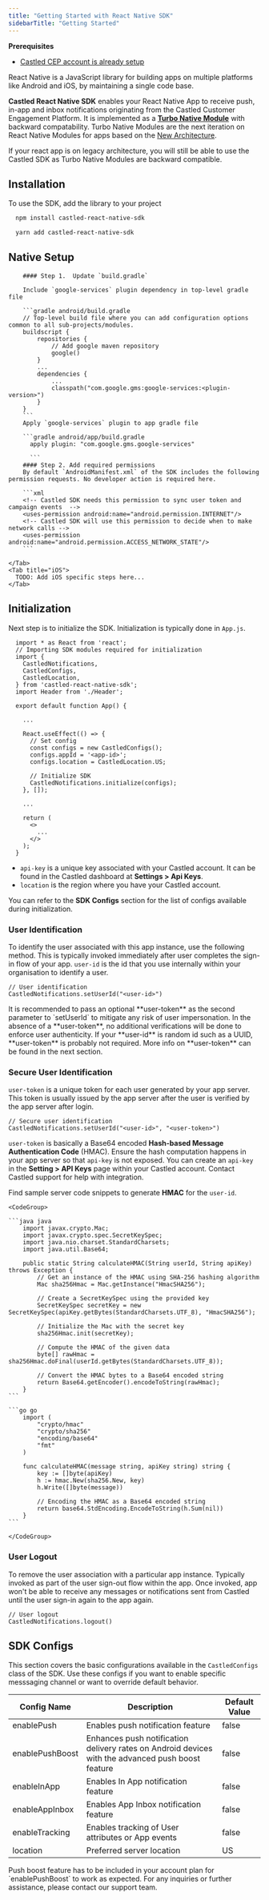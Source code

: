 ```yaml
---
title: "Getting Started with React Native SDK"
sidebarTitle: "Getting Started"
---
```


<Info>

**Prerequisites**

- [Castled CEP account is already setup](/account-management/user-signup)

</Info>

React Native is a JavaScript library for building apps on multiple platforms like Android and iOS, by maintaining a single code base.

**Castled React Native SDK** enables your React Native App to receive push, in-app and inbox notifications originating from the Castled Customer Engagement Platform.
It is implemented as a [**Turbo Native Module**](https://reactnative.dev/docs/next/the-new-architecture/pillars-turbomodules) with backward compatability. Turbo Native Modules
are the next iteration on React Native Modules for apps based on the [New Architecture](https://reactnative.dev/docs/the-new-architecture/landing-page).

<Note>
  If your react app is on legacy architecture, you will still be able to use the
  Castled SDK as Turbo Native Modules are backward compatible.
</Note>

## Installation

To use the SDK, add the library to your project

<CodeGroup>

```bash npm
  npm install castled-react-native-sdk
```

```bash yarn
  yarn add castled-react-native-sdk
```

</CodeGroup>

## Native Setup

<Tabs>
    <Tab title="Android">
      
        #### Step 1.  Update `build.gradle`

        Include `google-services` plugin dependency in top-level gradle file

        ```gradle android/build.gradle
        // Top-level build file where you can add configuration options common to all sub-projects/modules.
        buildscript {
            repositories {
                // Add google maven repository
                google()
            }
            ...
            dependencies {
                ...
                classpath("com.google.gms:google-services:<plugin-version>")
            }
        }
        ```
        Apply `google-services` plugin to app gradle file

        ```gradle android/app/build.gradle
          apply plugin: "com.google.gms.google-services"

          ```
        #### Step 2. Add required permissions
        By default `AndroidManifest.xml` of the SDK includes the following permission requests. No developer action is required here.

        ```xml
        <!-- Castled SDK needs this permission to sync user token and campaign events  -->
        <uses-permission android:name="android.permission.INTERNET"/>
        <!-- Castled SDK will use this permission to decide when to make network calls -->
        <uses-permission android:name="android.permission.ACCESS_NETWORK_STATE"/>
        ```

    </Tab>
    <Tab title="iOS">
      TODO: Add iOS specific steps here...
    </Tab>

</Tabs>

## Initialization

Next step is to initialize the SDK. Initialization is typically done in `App.js`.

```tsx
  import * as React from 'react';
  // Importing SDK modules required for initialization
  import {
    CastledNotifications,
    CastledConfigs,
    CastledLocation,
  } from 'castled-react-native-sdk';
  import Header from './Header';

  export default function App() {

    ...

    React.useEffect(() => {
      // Set config
      const configs = new CastledConfigs();
      configs.appId = '<app-id>';
      configs.location = CastledLocation.US;

      // Initialize SDK
      CastledNotifications.initialize(configs);
    }, []);

    ...

    return (
      <>
        ...
      </>
    );
  }
```

- `api-key` is a unique key associated with your Castled account. It can be found in the Castled dashboard at **Settings > Api Keys**.
- `location` is the region where you have your Castled account.

You can refer to the **SDK Configs** section for the list of configs available during initialization.

### User Identification

To identify the user associated with this app instance, use the following method. This is typically invoked immediately after user completes the
sign-in flow of your app. `user-id` is the id that you use internally within your organisation to identify a user.

```tsx
// User identification
CastledNotifications.setUserId("<user-id>")
```

<Note>
  It is recommended to pass an optional **user-token** as the second parameter
  to `setUserId` to mitigate any risk of user impersonation. In the absence of a
  **user-token**, no additional verifications will be done to enforce user
  authenticity. If your **user-id** is random id such as a UUID, **user-token**
  is probably not required. More info on **user-token** can be found in the next
  section.
</Note>

### Secure User Identification

`user-token` is a unique token for each user generated by your app server. This token is usually issued by the app server after the user
is verified by the app server after login.

```tsx
// Secure user identification
CastledNotifications.setUserId("<user-id>", "<user-token>")
```

`user-token` is basically a Base64 encoded **Hash-based Message Authentication Code** (HMAC). Ensure the hash computation happens in your app server so that `api-key`
is not exposed. You can create an `api-key` in the **Setting > API Keys** page within your Castled account. Contact Castled support for help with integration.

Find sample server code snippets to generate **HMAC** for the `user-id`.

    <CodeGroup>

    ```java java
        import javax.crypto.Mac;
        import javax.crypto.spec.SecretKeySpec;
        import java.nio.charset.StandardCharsets;
        import java.util.Base64;

        public static String calculateHMAC(String userId, String apiKey) throws Exception {
            // Get an instance of the HMAC using SHA-256 hashing algorithm
            Mac sha256Hmac = Mac.getInstance("HmacSHA256");

            // Create a SecretKeySpec using the provided key
            SecretKeySpec secretKey = new SecretKeySpec(apiKey.getBytes(StandardCharsets.UTF_8), "HmacSHA256");

            // Initialize the Mac with the secret key
            sha256Hmac.init(secretKey);

            // Compute the HMAC of the given data
            byte[] rawHmac = sha256Hmac.doFinal(userId.getBytes(StandardCharsets.UTF_8));

            // Convert the HMAC bytes to a Base64 encoded string
            return Base64.getEncoder().encodeToString(rawHmac);
        }
    ```

    ```go go
        import (
            "crypto/hmac"
            "crypto/sha256"
            "encoding/base64"
            "fmt"
        )

        func calculateHMAC(message string, apiKey string) string {
            key := []byte(apiKey)
            h := hmac.New(sha256.New, key)
            h.Write([]byte(message))

            // Encoding the HMAC as a Base64 encoded string
            return base64.StdEncoding.EncodeToString(h.Sum(nil))
        }
    ```

    </CodeGroup>

### User Logout

To remove the user association with a particular app instance. Typically invoked as part of the user sign-out flow within the app. Once invoked, app won't be able to
receive any messages or notifications sent from Castled until the user sign-in again to the app again.

```tsx
// User logout
CastledNotifications.logout()
```

## SDK Configs

This section covers the basic configurations available in the `CastledConfigs` class of the SDK.
Use these configs if you want to enable specific messsaging channel or want to override default behavior.

| Config Name     | Description                                                                                       | Default Value |
| --------------- | ------------------------------------------------------------------------------------------------- | ------------- |
| enablePush      | Enables push notification feature                                                                 | false         |
| enablePushBoost | Enhances push notification delivery rates on Android devices with the advanced push boost feature | false         |
| enableInApp     | Enables In App notification feature                                                               | false         |
| enableAppInbox  | Enables App Inbox notification feature                                                            | false         |
| enableTracking  | Enables tracking of User attributes or App events                                                 | false         |
| location        | Preferred server location                                                                         | US            |

<Note>
  Push boost feature has to be included in your account plan for
  `enablePushBoost` to work as expected. For any inquiries or further
  assistance, please contact our support team.
</Note>
